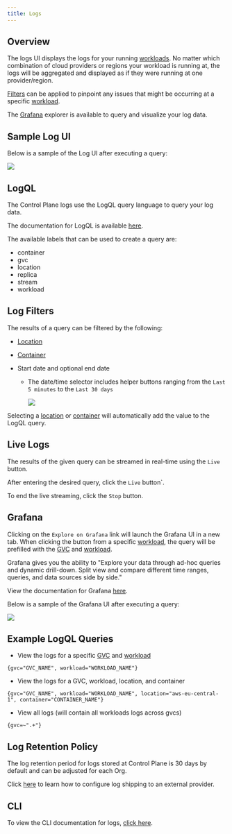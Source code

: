 ```yaml
---
title: Logs
---
```


## Overview

The logs UI displays the logs for your running [workloads](workload). No matter which combination of cloud providers or regions your workload is running at, the logs will be aggregated and displayed as if they were running at one provider/region.

[Filters](#log-filters) can be applied to pinpoint any issues that might be occurring at a specific [workload](workload).

The [Grafana](https://grafana.com/grafana/) explorer is available to query and visualize your log data.

## Sample Log UI

Below is a sample of the Log UI after executing a query:

<Frame>
  <img src="/images/reference/logs/log-ui.png" />
</Frame>

## LogQL

The Control Plane logs use the LogQL query language to query your log data.

The documentation for LogQL is available [here](https://grafana.com/docs/loki/latest/logql/).

The available labels that can be used to create a query are:

- container
- gvc
- location
- replica
- stream
- workload

## Log Filters

The results of a query can be filtered by the following:

- [Location](location)
- [Container](workload#containers)
- Start date and optional end date

  - The date/time selector includes helper buttons ranging from the `Last 5 minutes` to the `Last 30 days`

    <Frame>
      <img src="/images/reference/logs/log-ui-date-selector.png" />
    </Frame>

Selecting a [location](location) or [container](workload#containers) will automatically add the value to the LogQL query.

## Live Logs

The results of the given query can be streamed in real-time using the `Live` button.

After entering the desired query, click the `Live` button`.

To end the live streaming, click the `Stop` button.

## Grafana

Clicking on the `Explore on Grafana` link will launch the Grafana UI in a new tab. When clicking the button from a specific [workload](workload), the query will be prefilled with the [GVC](gvc) and [workload](workload).

Grafana gives you the ability to "Explore your data through ad-hoc queries and dynamic drill-down. Split view and compare different time ranges, queries, and data sources side by side."

View the documentation for Grafana [here](https://grafana.com/docs/grafana/latest/explore/).

Below is a sample of the Grafana UI after executing a query:

<Frame>
  <img src="/images/reference/logs/log-ui-grafana.png" />
</Frame>

## Example LogQL Queries

- View the logs for a specific [GVC](gvc) and [workload](workload)

```log Query
{gvc="GVC_NAME", workload="WORKLOAD_NAME"}
```

- View the logs for a GVC, workload, location, and container

```log Query
{gvc="GVC_NAME", workload="WORKLOAD_NAME", location="aws-eu-central-1", container="CONTAINER_NAME"}
```

- View all logs (will contain all workloads logs across gvcs)

```log Query
{gvc=~".+"}
```

## Log Retention Policy

The log retention period for logs stored at Control Plane is 30 days by default and can be adjusted for each Org.

Click [here](/external-logging/overview) to learn how to configure log shipping to an external provider.

## CLI

To view the CLI documentation for logs, [click here](cli#logs).
